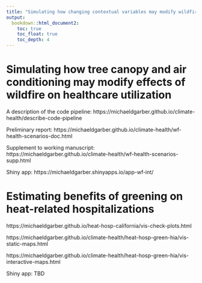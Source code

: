 ```yaml
---
title: "Simulating how changing contextual variables may modify wildfire-health effects"
output:
  bookdown::html_document2:
    toc: true
    toc_float: true
    toc_depth: 4
---
```



# Simulating how tree canopy and air conditioning may modify effects of wildfire on healthcare utilization
A description of the code pipeline: https://michaeldgarber.github.io/climate-health/describe-code-pipeline

Preliminary report:
https://michaeldgarber.github.io/climate-health/wf-health-scenarios-doc.html

Supplement to working manuscript:
https://michaeldgarber.github.io/climate-health/wf-health-scenarios-supp.html

Shiny app:
https://michaeldgarber.shinyapps.io/app-wf-int/



# Estimating benefits of greening on heat-related hospitalizations

https://michaeldgarber.github.io/heat-hosp-california/vis-check-plots.html

https://michaeldgarber.github.io/climate-health/heat-hosp-green-hia/vis-static-maps.html


https://michaeldgarber.github.io/climate-health/heat-hosp-green-hia/vis-interactive-maps.html


Shiny app: TBD

